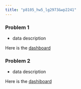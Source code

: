 ```yaml
---
title: "p8105_hw5_lg2973&wp2241"
---
```


### Problem 1
* data description

Here is the [dashboard](https://wp2241.github.io/p8105_hw6_wp2241/)


### Problem 2
* data description

Here is the [dashiboard](https://ds-hw6-lg2973-wp2241.shinyapps.io/ds_hw6_problem-2/)